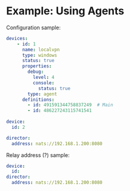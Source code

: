 # Example: Using Agents

Configuration sample:

```yaml
devices:
    - id: 1
      name: localvpn
      type: windows
      status: true
      properties:
        debug:
          level: 4
          console:
            status: true
        type: agent
      definitions:
        - id: 491591344758837249  # Main
        - id: 486227243115741541
 
device:
  id: 2

director:
  address: nats://192.168.1.200:8080
```

Relay address (?) sample:

```yaml
device:
  id:
director:
  address: nats://192.168.1.200:8080
```
